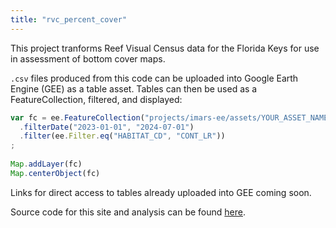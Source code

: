 ```yaml
---
title: "rvc_percent_cover"
---
```


This project tranforms Reef Visual Census data for the Florida Keys for use in assessment of bottom cover maps.

`.csv` files produced from this code can be uploaded into Google Earth Engine (GEE) as a table asset.
Tables can then be used as a FeatureCollection, filtered, and displayed:

```javascript
var fc = ee.FeatureCollection("projects/imars-ee/assets/YOUR_ASSET_NAME_HERE")
  .filterDate("2023-01-01", "2024-07-01")
  .filter(ee.Filter.eq("HABITAT_CD", "CONT_LR"))
;
  
Map.addLayer(fc)
Map.centerObject(fc)
```

Links for direct access to tables already uploaded into GEE coming soon.

Source code for this site and analysis can be found [here](https://github.com/7yl4r/rvc_habitat_cover).